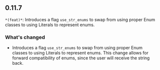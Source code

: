 ## 0.11.7
`*(feat)*`: Introduces a flag `use_str_enums` to swap from using proper Enum classes to using Literals to represent enums.

### What's changed
- Introduces a flag `use_str_enums` to swap from using proper Enum classes to using Literals to represent enums. This change allows for forward compatibility of enums, since the user will receive the string back.

